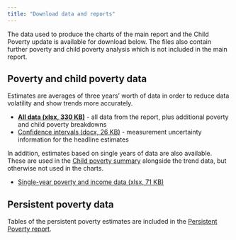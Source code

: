 ---
title: "Download data and reports"
---

<!-- Include skip target at the top of the document -->

<script>
  $(document).ready(function(){
    $head = $('#header');
    $head.prepend('<div class=\"skiptarget\"><a id=\"maincontent\">-</a></div>')
    });
</script>

The data used to produce the charts of the main report and the Child Poverty update is available for download below. The files also contain further poverty and child poverty analysis which is not included in the main report.
  
## Poverty and child poverty data

Estimates are averages of three years' worth of data in order to reduce data volatility and show trends more accurately.

- [**All data (xlsx, 330 KB)**](xls/All three-year average.xlsx) - all data from the report, plus additional poverty and child poverty breakdowns
- [Confidence intervals (docx, 26 KB)](https://www.gov.scot/binaries/content/documents/govscot/publications/statistics/2020/03/poverty-income-inequality-scotland-2016-19/documents/confidence-intervals/confidence-intervals/govscot%3Adocument/confidence-intervals.docx) - measurement uncertainty information for the headline estimates

In addition, estimates based on single years of data are also available. These are used in the [Child poverty summary](cpupdate.html) alongside the trend data, but otherwise not used in the charts.

- [Single-year poverty and income data (xlsx, 71 KB)](xls/All single year.xlsx)

## Persistent poverty data

Tables of the persistent poverty estimates are included in the [Persistent Poverty report](persistent.html).



